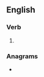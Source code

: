 {{also|reëxtends|re-extends}}

==English==

===Verb===
{{head|en|verb form}}

# {{en-third-person singular of|reextend}}

===Anagrams===
* {{l|en|extenders}}